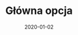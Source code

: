 ---
title: Główna opcja
description: W tej opcji proponujemy analizę badań rozszerzoną o indywidualny plan żywienia, który zawiera wskazówki jak manipulować dietą i makroskładnikami, by dieta mogła Nam służyć dłuższy czas. Proste, szybkie i odżywcze posiłki.
date: 2020-01-02
details:
- Lorem ipsum dolor sit amet
- Lorem ipsum dolor sit amet
- Consectetur adipisicing elit
- Consectetur adipisicing elit
- Lorem ipsum dolor sit amet
- Lorem ipsum dolor sit amet
price: 350
currency: pln
image: ./banner.jpg
---